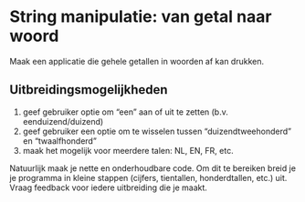 # String manipulatie: van getal naar woord

Maak een applicatie die gehele getallen in woorden af kan drukken.  

## Uitbreidingsmogelijkheden

1. geef gebruiker optie om "een" aan of uit te zetten (b.v. eenduizend/duizend) 
2. geef gebruiker een optie om te wisselen tussen "duizendtweehonderd" en "twaalfhonderd"
3. maak het mogelijk voor meerdere talen: NL, EN, FR, etc.

Natuurlijk maak je nette en onderhoudbare code. Om dit te bereiken breid je je programma in kleine stappen (cijfers, tientallen, honderdtallen, etc.) uit. Vraag feedback voor iedere uitbreiding die je maakt.


